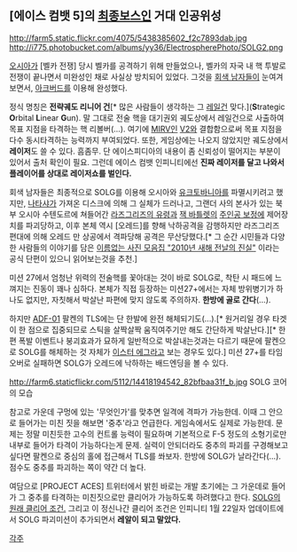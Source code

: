 == [에이스 컴뱃 5]의 [[최종보스]]인 거대 인공위성 ==
 
http://farm5.static.flickr.com/4075/5438385602_f2c7893dab.jpg
http://i775.photobucket.com/albums/yy36/ElectrospherePhoto/SOLG2.png


[[오시아]]가 [벨카 전쟁] 당시 벨카를 공격하기 위해 만들었으나, 벨카의 자국 내 핵 투발로 전쟁이 끝나면서 미완성인 채로 사실상 방치되어 있었다. 그것을 [[회색 남자들]]이 눈여겨보면서, [[아크버드]]를 이용해 완성했다.

정식 명칭은 '''전략궤도 리니어 건'''[* 많은 사람들이 생각하는 그 [[레일건]] 맞다.]('''S'''trategic '''O'''rbital '''L'''inear '''G'''un).
말 그대로 전술 핵을 대기권외 궤도상에서 레일건으로 사출하여 목표 지점을 타격하는 핵 리볼버(…). 여기에 [[MIRV]]인 [[V2]]와 결합함으로써 목표 지점을 다수 동시타격하는 능력까지 부여되었다.
또한, 게임상에는 나오지 않았지만 궤도상에서 '''레이저'''도 쓸 수 있다. 흠좀무. 단 에이스피디아의 내용이 좀 신뢰성이 떨어지는 부분이 있어서 출처 확인이 필요. 그런데 에이스 컴뱃 인피니티에선 '''진짜 레이저를 달고 나와서 플레이어를 상대로 레이저쇼를 벌인다.'''

회색 남자들은 최종적으로 SOLG를 이용해 오시아와 [[유크토바니아]]를 파멸시키려고 했지만, [[나타샤]]가 가져온 디스크에 의해 그 실체가 드러나고, 그랜더 사의 본사가 있는 북부 오시아 수텐도르에 쳐들어간 [[라즈그리즈의 유령]]과 [[잭 바틀렛]]의 [[주인공 보정]]에 제어장치를 파괴당하고, 이후 본체 역시 [오레드]를 향해 낙하공격을 감행하지만 라즈그리즈 편대에 의해 오레드 만 상공에서 격파당해 공격은 무산당했다.[* 그 순간 시민들과 다양한 사람들의 이야기를 담은 [http://cafe.naver.com/acecombatweb/5066 이름없는 사진 모음집 "2010년 새해 전날의 진실"] 이라는 공식 단편이 있으니 읽어보는것을 추천.] 

미션 27에서 엄청난 위력의 전술핵를 꽃아대는 것이 바로 SOLG로, 착탄 시 패드에 느껴지는 진동이 꽤나 심하다. 본체가 직접 등장하는 미션27+에서는 자체 방위병기가 하나도 없지만, 자칫해서 박살난 파편에 맞지 않도록 주의하자. '''한방에 골로 간다'''(…). 

하지만 [[ADF-01]] 팔켄의 TLS에는 단 한발에 완전 해체되기도(...).[* 원거리일 경우 타겟이 한 점으로 집중되므로 스틱을 살짝살짝 움직여주기만 해도 간단하게 박살난다.][* 한편 폭발 이벤트나 붕괴효과가 묘하게 일반적으로 박살내는것과는 다르기 때문에 팔켄으로 SOLG를 해체하는 것 자체가 [[이스터 에그]]라고 보는 경우도 있다.] 미션 27+를 타임오버로 실패하면 SOLG가 오레드에 낙하하는 배드엔딩을 볼 수 있다.

http://farm6.staticflickr.com/5112/14418194542_82bfbaa31f_b.jpg 
SOLG 코어의 모습

참고로 가운데 구멍에 있는 '무엇인가'를 맞추면 일격에 격파가 가능한데. 이때 그 안으로 들어가는 미친 짓을 해보면 '중추'라고 언급한다. 게임속에서도 실제로 가능한데. 문제는 정말 미친듯한 고수의 컨트롤 능력이 필요하며 기본적으로 F-5 정도의 소형기로만 내부로 들어가 타격이 가능하다는게 문제. 실력이 안되더라도 중추의 파괴를 구경해보고 싶다면 팔켄으로 중심의 홀에 접근해서 TLS를 쏴보자. 한방에 SOLG가 날라간다(...). 점수도 중추를 파괴하는 쪽이 약간 더 높다.

여담으로 [PROJECT ACES] 트위터에서 밝힌 바로는 개발 초기에는 그 가운데로 들어가 그 중추를 타격하는 미친짓으로만 클리어가 가능하도록 하려했다고 한다. [http://cafe.naver.com/acecombatweb/6073 SOLG의 원래 클리어 조건.] 그리고 이 정신나간 클리어 조건은 인피니티 1월 22일자 업데이트에서 SOLG 파괴미션이 추가되면서 '''레알이 되고 말았다.'''

[[각주]]
